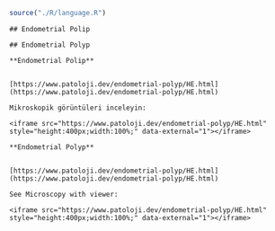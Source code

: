 ```r

source("./R/language.R")

```

```asis

## Endometrial Polip

```

```asis

## Endometrial Polyp

```

```asis

**Endometrial Polip**


[https://www.patoloji.dev/endometrial-polyp/HE.html](https://www.patoloji.dev/endometrial-polyp/HE.html)

Mikroskopik görüntüleri inceleyin:

<iframe src="https://www.patoloji.dev/endometrial-polyp/HE.html" style="height:400px;width:100%;" data-external="1"></iframe>

```

```asis

**Endometrial Polyp**


[https://www.patoloji.dev/endometrial-polyp/HE.html](https://www.patoloji.dev/endometrial-polyp/HE.html)

See Microscopy with viewer: 

<iframe src="https://www.patoloji.dev/endometrial-polyp/HE.html" style="height:400px;width:100%;" data-external="1"></iframe>

```
